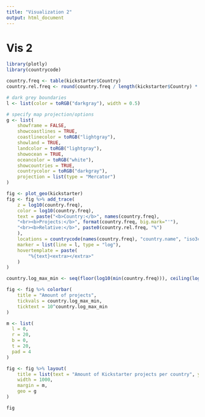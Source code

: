 ```yaml
---
title: "Visualization 2"
output: html_document
---
```

# Vis 2

```r
library(plotly)
library(countrycode)

country.freq <- table(kickstarter$Country)
country.rel.freq <- round(country.freq / length(kickstarter$Country) * 100, digits = 2)

# dark grey boundaries
l <- list(color = toRGB("darkgray"), width = 0.5)

# specify map projection/options
g <- list(
    showframe = FALSE,
    showcoastlines = TRUE,
    coastlinecolor = toRGB("lightgray"),
    showland = TRUE,
    landcolor = toRGB("lightgray"),
    showocean = TRUE,
    oceancolor = toRGB("white"),
    showcountries = TRUE,
    countrycolor = toRGB("darkgray"),
    projection = list(type = "Mercator")
)

fig <- plot_geo(kickstarter)
fig <- fig %>% add_trace(
    z = log10(country.freq),
    color = log10(country.freq),
    text = paste("<b>Country:</b>", names(country.freq),
    "<br><b>Projects:</b>", format(country.freq, big.mark="'"),
    "<br><b>Relative:</b>", paste0(country.rel.freq, "%")
    ),
    locations = countrycode(names(country.freq), "country.name", "iso3c"),
    marker = list(line = l, type = "log"),
    hovertemplate = paste(
        "%{text}<extra></extra>"
    )
)

country.log_max_min <- seq(floor(log10(min(country.freq))), ceiling(log10(max(country.freq))), by = 1)

fig <- fig %>% colorbar(
    title = "Amount of projects",
    tickvals = country.log_max_min,
    ticktext = 10^country.log_max_min
)

m <- list(
  l = 0,
  r = 20,
  b = 0,
  t = 20,
  pad = 4
)

fig <- fig %>% layout(
    title = list(text = "Amount of Kickstarter projects per country", yanchor = "top"),
    width = 1000,
    margin = m,
    geo = g
)

fig
```